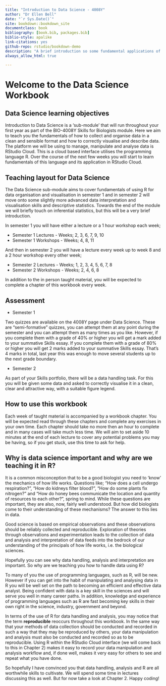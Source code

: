 ```yaml
--- 
title: "Introduction to Data Science - 4008Y"
author: "Dr Ellen Bell"
date: "`r Sys.Date()`"
site: bookdown::bookdown_site
documentclass: book
bibliography: [book.bib, packages.bib]
biblio-style: apalike
link-citations: yes
github-repo: rstudio/bookdown-demo
description: "A brief introduction so some fundamental applications of R in data science "
always_allow_html: true

---
```


# Welcome to the Data Science Workbook

## Data Science learning objectives

Introduction to Data Science is a 'sub-module' that will run throughout your first year as part of the BIO-4008Y Skills for Biologists module. Here we aim to teach you the fundamentals of how to collect and organise data in a clean and sensible format and how to correctly visualise and describe data. The platform we will be using to manage, manipulate and analyse data is RStudio Cloud. This is a cloud based interface utilises the programming language R. Over the course of the next few weeks you will start to learn fundamentals of this language and its application in RStudio Cloud. 

## Teaching layout for Data Science 

The Data Science sub-module aims to cover fundamentals of using R for data organisation and visualisation in semester 1 and in semester 2 will move onto some slightly more advanced data interpretation and visualisation skills and descriptive statistics. Towards the end of the module we will briefly touch on inferential statistics, but this will be a very brief introduction. 

In semester 1 you will have either a lecture or a 1 hour workshop each week;

* Semester 1 Lectures - Weeks; 2, 3, 6, 7, 9, 10
* Semester 1 Workshops - Weeks; 4, 8, 11

And then in semester 2 you will have a lecture every week up to week 8 and a 2 hour workshop every other week;

* Semester 2 Lectures - Weeks; 1, 2, 3, 4, 5, 6, 7, 8
* Semester 2 Workshops - Weeks; 2, 4, 6, 8

In addition to the in person taught material, you will be expected to complete a chapter of this workbook every week. 

## Assessment

* Semester 1

Two quizzes are available on the 4008Y page under Data Science. These are "semi-formative" quizzes, you can attempt them at any point during the semester and you can attempt them as many times as you like. However, if you complete them with a grade of 40% or higher you will get a mark added to your summative Skills essay. If you complete them with a grade of 80% or higher you will get 2 marks added to your summative Skills essay. That's 4 marks in total, last year this was enough to move several students up to the next grade boundary. 

* Semester 2

As part of your Skills portfolio, there will be a data handling task. For this you will be given some data and asked to correctly visualise it in a clean, clear and attractive way, with a suitable figure legend. 

## How to use this workbook 

Each week of taught material is accompanied by a workbook chapter. You will be expected read through these chapters and complete any exercises in your own time. Each chapter should take no more then an hour to complete and in many cases will take much less time. We will aim to set aside 10 minutes at the end of each lecture to cover any potential problems you may be having, so if you get stuck, use this time to ask for help. 

## Why is data science important and why are we teaching it in R?

It is a common misconception that to be a good biologist you need to 'know' the mechanics of how life works. Questions like; "How does a cell undergo respiration?", "How do kidneys filter blood?", "How do some plants fix nitrogen?" and "How do honey bees communicate the location and quantity of resources to each other?", spring to mind.  While these questions are important, they are also, now, fairly well understood. But how did biologists come to their understanding of these mechanisms? The answer to this lies in data. 

Good science is based on empirical observations and these observations should be reliably collected and reproducible. Exploration of theories through observations and experimentation leads to the collection of data and analysis and interpretation of data feeds into the bedrock of our understanding of the principals of how life works, i.e. the biological sciences. 

Hopefully you can see why data handling, analysis and interpretation are important. So why are we teaching you how to handle data using R? 

To many of you the use of programming languages, such as R, will be new. However if you can get into the habit of manipulating and analysing data in R you will be well set on the path to becoming an efficient and effective data analyst. Being confident with data is a key skill in the sciences and will serve you well in many career paths. In addition, knowledge and experience of programming languages such as R are fast becoming key skills in their own right in the science, industry, government and beyond. 

In terms of the use of R for data handling and analysis, you may notice that the term __reproducible__ reoccurs throughout this workbook. In the same way that your methods of data collection should be conducted and recorded in such a way that they may be reproduced by others, your data manipulation and analysis must also be conducted and recorded so as to be reproducible. Using R within the RStudio Cloud interface (we will come back to this in Chapter 2) makes it easy to record your data manipulation and analysis workflow and, if done well, makes it very easy for others to see and repeat what you have done. 

So hopefully I have convinced you that data handling, analysis and R are all worthwhile skills to cultivate. We will spend some time in lectures discussing this as well. But for now take a look at Chapter 2. Happy coding!
